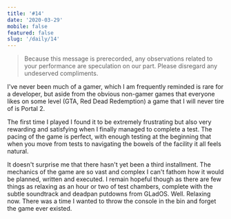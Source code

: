 ```yaml
---
title: '#14'
date: '2020-03-29'
mobile: false
featured: false
slug: '/daily/14'
---
```


> Because this message is prerecorded, any observations related to your performance are speculation on our part. Please disregard any undeserved compliments.

I've never been much of a gamer, which I am frequently reminded is rare for a developer, but aside from the obvious non-gamer games that everyone likes on some level (GTA, Red Dead Redemption) a game that I will never tire of is Portal 2.

The first time I played I found it to be extremely frustrating but also very rewarding and satisfying when I finally managed to complete a test. The pacing of the game is perfect, with enough testing at the beginning that when you move from tests to navigating the bowels of the facility it all feels natural.

It doesn't surprise me that there hasn't yet been a third installment. The mechanics of the game are so vast and complex I can't fathom how it would be planned, written and executed. I remain hopeful though as there are few things as relaxing as an hour or two of test chambers, complete with the subtle soundtrack and deadpan putdowns from GLadOS. Well. Relaxing now. There was a time I wanted to throw the console in the bin and forget the game ever existed.
